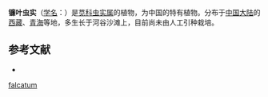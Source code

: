 {{Speciesbox
| name = 镰叶虫实
| status = 
| status_system = 
| image =
| genus = Corispermum
| species = falcatum
| authority = Iljin
}}

'''镰叶虫实'''（[[学名|学名]]：{{lang|la|''Corispermum falcatum''}}）是[[苋科|苋科]][[虫实属|虫实属]]的植物，为中国的特有植物。分布于[[中国大陆|中国大陆]]的[[西藏|西藏]]、[[青海|青海]]等地，多生长于河谷沙滩上，目前尚未由人工引种栽培。

== 参考文献 ==
<div class="references-small">
* {{cite web| url =http://www.bioinfo.cn/db05/KmzwSpecies.php?action=view&id=3800| title =镰叶虫实| work =《中国高等植物数据库全库》| publisher =中国科学院微生物研究所| author =昆明植物研究所| accessdate =2009-02-25| deadurl =yes| archiveurl =https://web.archive.org/web/20160305093908/http://www.bioinfo.cn/db05/KmzwSpecies.php?action=view&id=3800| archivedate =2016-03-05}}
</div>
{{Taxonbar|from=Q15230779}}

{{DEFAULTSORT:Corispermum falcatum}}
[[Category:虫实属|falcatum]]


{{Amaranthaceae-stub}}